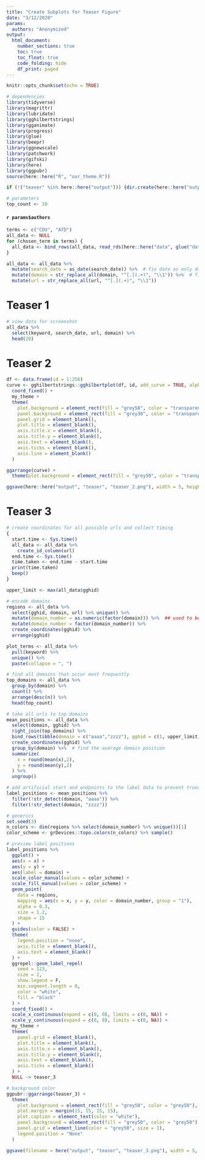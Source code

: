```yaml
---
title: "Create Subplots for Teaser Figure"
date: "3/12/2020"
params:
  authors: "Anonymized"
output: 
  html_document:
    number_sections: true
    toc: true
    toc_float: true
    code_folding: hide
    df_print: paged
---
```


```r
knitr::opts_chunk$set(echo = TRUE)

# dependencies
library(tidyverse)
library(magrittr)
library(lubridate)
library(gghilbertstrings)
library(gganimate)
library(progress)
library(glue)
library(beepr)
library(ggnewscale)
library(patchwork)
library(gifski)
library(here)
library(ggpubr)
source(here::here("R", "our_theme.R"))

if (!("teaser" %in% here::here("output"))) {dir.create(here::here("output", "teaser"))}

# parameters
top_count <- 30
```


#### `r params$authors` {-}


```r
terms <- c("CDU", "AfD")
all_data <- NULL
for (chosen_term in terms) {
  all_data <- bind_rows(all_data, read_rds(here::here("data", glue("datenspende{chosen_term}.rds"))))
}

all_data <- all_data %>%
  mutate(search_date = as_date(search_date)) %>%  # fix date as only days
  mutate(domain = str_replace_all(domain, "^[.](.+)", "\\1")) %>%  # fix some broken domains
  mutate(url = str_replace_all(url, "^[.](.+)", "\\1"))
```


# Teaser 1

```r
# view data for screenshot
all_data %>% 
  select(keyword, search_date, url, domain) %>% 
  head(20)
```


# Teaser 2

```r
df <- data.frame(id = 1:256)
curve <- gghilbertstrings::gghilbertplot(df, id, add_curve = TRUE, alpha = 0, curve_color = "white") +
  coord_fixed() +
  my_theme +
  theme(
    plot.background = element_rect(fill = "grey50", color = "transparent"),
    panel.background = element_rect(fill = "grey30", color = "transparent"),
    panel.grid = element_blank(),
    plot.title = element_blank(),
    axis.title.x = element_blank(),
    axis.title.y = element_blank(),
    axis.text = element_blank(),
    axis.ticks = element_blank(),
    axis.line = element_blank()
  )

ggarrange(curve) +
  theme(plot.background = element_rect(fill = "grey50", color = "transparent"))

ggsave(here::here("output", "teaser", "teaser_2.png"), width = 5, height = 5, dpi = 500)
```


# Teaser 3


```r
# create coordinates for all possible urls and collect timing
{
  start.time <- Sys.time()
  all_data <- all_data %>%
    create_id_column(url)
  end.time <- Sys.time()
  time.taken <- end.time - start.time
  print(time.taken)
  beep()
}

upper_limit <- max(all_data$gghid)
```

```r
# encode domains
regions <- all_data %>% 
  select(gghid, domain, url) %>% unique() %>% 
  mutate(domain_number = as.numeric(factor(domain))) %>%  ## used to be %% 2
  mutate(domain_number = factor(domain_number)) %>% 
  create_coordinates(gghid) %>% 
  arrange(gghid)
```


```r
plot_terms <- all_data %>% 
  pull(keyword) %>% 
  unique() %>% 
  paste(collapse = ", ")

# find all domains that occur most frequently
top_domains <- all_data %>%
  group_by(domain) %>%
  count() %>%
  arrange(desc(n)) %>%
  head(top_count)

# take all urls to top domains
mean_positions <- all_data %>%
  select(domain, gghid) %>%
  right_join(top_domains) %>%
  bind_rows(tibble(domain = c("aaaa","zzzz"), gghid = c(1, upper_limit))) %>% 
  create_coordinates(gghid) %>% 
  group_by(domain) %>%  # find the average domain position
  summarize(
    x = round(mean(x),2),
    y = round(mean(y),2)
  ) %>% 
  ungroup()

# add artificial start and endpoints to the label data to prevent truncated coordinate system
label_positions <- mean_positions %>%
  filter(!str_detect(domain, "aaaa")) %>%
  filter(!str_detect(domain, "zzzz"))
```

```r
# generics 
set.seed(3)
n_colors <- dim(regions %>% select(domain_number) %>% unique())[1]
color_scheme <- grDevices::topo.colors(n_colors) %>% sample()

# preview label positions
label_positions %>%
  ggplot() +
  aes(x = x) +
  aes(y = y) +
  aes(label = domain) +
  scale_color_manual(values = color_scheme) +
  scale_fill_manual(values = color_scheme) +
  geom_point(
    data = regions,
    mapping = aes(x = x, y = y, color = domain_number, group = "1"),
    alpha = 0.3,
    size = 1.2,
    shape = 15
  ) +
  guides(color = FALSE) +
  theme(
    legend.position = "none",
    axis.title = element_blank(),
    axis.text = element_blank()
  ) +
  ggrepel::geom_label_repel(
    seed = 123, 
    size = 2, 
    show.legend = F, 
    min.segment.length = 0, 
    color = "white",
    fill = "black"
  ) +
  coord_fixed() +
  scale_x_continuous(expand = c(0, 0), limits = c(0, NA)) + 
  scale_y_continuous(expand = c(0, 0), limits = c(0, NA)) +
  my_theme +
  theme(
    panel.grid = element_blank(),
    plot.title = element_blank(),
    axis.title.x = element_blank(),
    axis.title.y = element_blank(),
    axis.text = element_blank(),
    axis.ticks = element_blank()
  ) +
  NULL -> teaser_3

# background color
ggpubr::ggarrange(teaser_3) +
  theme(
    plot.background = element_rect(fill = "grey50", color = "grey50"),
    plot.margin = margin(15, 15, 15, 15),
    plot.caption = element_text(color = "white"),
    panel.background = element_rect(fill = "grey50", color = "grey50"),
    panel.grid = element_line(color = "grey50", size = 1),
    legend.position = "None"
  )

ggsave(filename = here("output", "teaser", "teaser_3.png"), width = 5, height = 5, dpi = 500)
```

